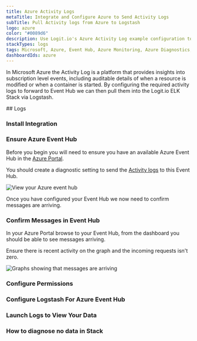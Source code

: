 ```yaml
---
title: Azure Activity Logs
metaTitle: Integrate and Configure Azure to Send Activity Logs
subTitle: Pull Activity logs from Azure to Logstash
logo: azure
color: "#0089d6"
description: Use Logit.io's Azure Activity Log example configuration to easily forward and send your logs to Logstash and Elasticsearch.
stackTypes: logs
tags: Microsoft, Azure, Event Hub, Azure Monitoring, Azure Diagnostics, Azure Monitor, Azure Container, Azure Activity Logs, Cloud Monitoring
dashboardIds: azure
---
```


In Microsoft Azure the Activity Log is a platform that provides insights into 
subscription level events, including auditable details of when a resource is modified 
or when a container is started. By configuring the required activity logs to forward 
to Event Hub we can then pull them into the Logit.io ELK Stack via Logstash.

<Steps>
  ## Logs
  
  ### Install Integration

  <InstallIntegration/>
  
  ### Ensure Azure Event Hub

  Before you begin you will need to ensure you have an available 
  Azure Event Hub in the [Azure Portal](https://portal.azure.com/).

  You should create a diagnostic setting to send 
  the [Activity logs](https://docs.microsoft.com/en-us/azure/azure-monitor/platform/activity-log) to this Event Hub.

  ![View your Azure event hub](@/images/integrations/azure-container-activity-logs/container_activity_logs_step_event_hub.png)

  Once you have configured your Event Hub we now need to confirm messages are arriving.

  ### Confirm Messages in Event Hub

  In your Azure Portal browse to your Event Hub, from the dashboard you should be able to see messages arriving.

  <Callout type="info">
    Ensure there is recent activity on the graph and the incoming requests isn't zero.
  </Callout>

  ![Graphs showing that messages are arriving](@/images/integrations/azure-container-activity-logs/container_activity_logs_step4.png)

  ### Configure Permissions

  <AzureConfiguration />

  ### Configure Logstash For Azure Event Hub

  <AzureInput stackType="logs" utmMedium="logs" utmCampaign="azureactivitylogs" type="azure" input="azure" buttonText="Azure Event Hub"/>

  ### Launch Logs to View Your Data

  <LaunchVisualizer type="logs" />

  ### How to diagnose no data in Stack

  <DiagnoseNoData />

</Steps>